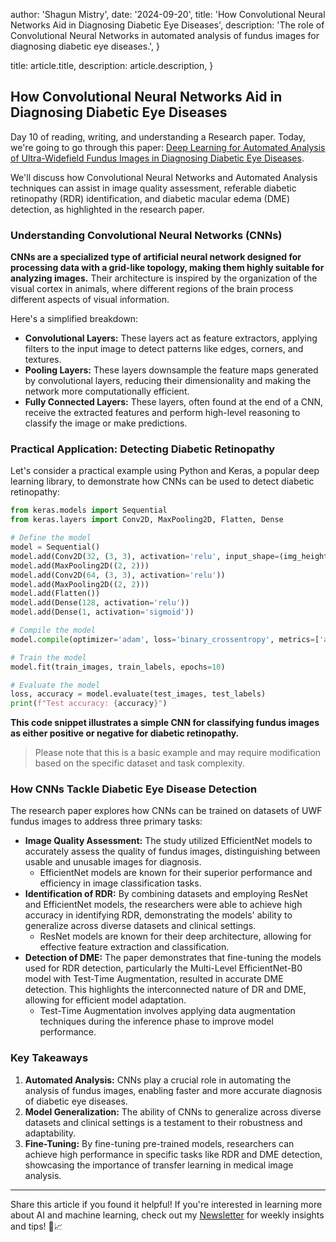 
  author: 'Shagun Mistry',
  date: '2024-09-20',
  title:
    'How Convolutional Neural Networks Aid in Diagnosing Diabetic Eye Diseases',
  description:
    'The role of Convolutional Neural Networks in automated analysis of fundus images for diagnosing diabetic eye diseases.',
}

  title: article.title,
  description: article.description,
}


## How Convolutional Neural Networks Aid in Diagnosing Diabetic Eye Diseases

Day 10 of reading, writing, and understanding a Research paper. Today, we're going to go through this paper: [Deep Learning for Automated Analysis of Ultra-Widefield Fundus Images in Diagnosing Diabetic Eye Diseases](https://arxiv.org/pdf/2409.12854).

We'll discuss how Convolutional Neural Networks and Automated Analysis techniques can assist in image quality assessment, referable diabetic retinopathy (RDR) identification, and diabetic macular edema (DME) detection, as highlighted in the research paper.

### Understanding Convolutional Neural Networks (CNNs)

**CNNs are a specialized type of artificial neural network designed for processing data with a grid-like topology, making them highly suitable for analyzing images.** Their architecture is inspired by the organization of the visual cortex in animals, where different regions of the brain process different aspects of visual information.

Here's a simplified breakdown:

- **Convolutional Layers:** These layers act as feature extractors, applying filters to the input image to detect patterns like edges, corners, and textures.
- **Pooling Layers:** These layers downsample the feature maps generated by convolutional layers, reducing their dimensionality and making the network more computationally efficient.
- **Fully Connected Layers:** These layers, often found at the end of a CNN, receive the extracted features and perform high-level reasoning to classify the image or make predictions.

### Practical Application: Detecting Diabetic Retinopathy

Let's consider a practical example using Python and Keras, a popular deep learning library, to demonstrate how CNNs can be used to detect diabetic retinopathy:

```python
from keras.models import Sequential
from keras.layers import Conv2D, MaxPooling2D, Flatten, Dense

# Define the model
model = Sequential()
model.add(Conv2D(32, (3, 3), activation='relu', input_shape=(img_height, img_width, 3)))
model.add(MaxPooling2D((2, 2)))
model.add(Conv2D(64, (3, 3), activation='relu'))
model.add(MaxPooling2D((2, 2)))
model.add(Flatten())
model.add(Dense(128, activation='relu'))
model.add(Dense(1, activation='sigmoid'))

# Compile the model
model.compile(optimizer='adam', loss='binary_crossentropy', metrics=['accuracy'])

# Train the model
model.fit(train_images, train_labels, epochs=10)

# Evaluate the model
loss, accuracy = model.evaluate(test_images, test_labels)
print(f"Test accuracy: {accuracy}")
```

**This code snippet illustrates a simple CNN for classifying fundus images as either positive or negative for diabetic retinopathy.**

> Please note that this is a basic example and may require modification based on the specific dataset and task complexity.

### How CNNs Tackle Diabetic Eye Disease Detection

The research paper explores how CNNs can be trained on datasets of UWF fundus images to address three primary tasks:

- **Image Quality Assessment:** The study utilized EfficientNet models to accurately assess the quality of fundus images, distinguishing between usable and unusable images for diagnosis.
  - EfficientNet models are known for their superior performance and efficiency in image classification tasks.
- **Identification of RDR:** By combining datasets and employing ResNet and EfficientNet models, the researchers were able to achieve high accuracy in identifying RDR, demonstrating the models' ability to generalize across diverse datasets and clinical settings.
  - ResNet models are known for their deep architecture, allowing for effective feature extraction and classification.
- **Detection of DME:** The paper demonstrates that fine-tuning the models used for RDR detection, particularly the Multi-Level EfficientNet-B0 model with Test-Time Augmentation, resulted in accurate DME detection. This highlights the interconnected nature of DR and DME, allowing for efficient model adaptation.
  - Test-Time Augmentation involves applying data augmentation techniques during the inference phase to improve model performance.

### Key Takeaways

1. **Automated Analysis:** CNNs play a crucial role in automating the analysis of fundus images, enabling faster and more accurate diagnosis of diabetic eye diseases.
2. **Model Generalization:** The ability of CNNs to generalize across diverse datasets and clinical settings is a testament to their robustness and adaptability.
3. **Fine-Tuning:** By fine-tuning pre-trained models, researchers can achieve high performance in specific tasks like RDR and DME detection, showcasing the importance of transfer learning in medical image analysis.

---

Share this article if you found it helpful!
If you're interested in learning more about AI and machine learning, check out my [Newsletter](https://shaguns-newsletter.beehiiv.com/subscribe) for weekly insights and tips! 🤖📈
